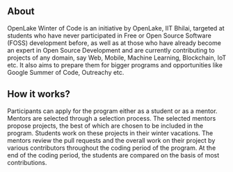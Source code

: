 
<Hero />

<article className="prose lg:prose-xl mx-auto">
<h2>About</h2>

OpenLake Winter of Code is an initiative by OpenLake, IIT Bhilai, targeted at students who have never participated in Free or Open Source Software (FOSS) development before, as well as at those who have already become an expert in Open Source Development and are currently contributing to projects of any domain, say Web, Mobile, Machine Learning, Blockchain, IoT etc. It also aims to prepare them for bigger programs and opportunities like Google Summer of Code, Outreachy etc.

<h2>How it works?</h2>

Participants can apply for the program either as a student or as a mentor. Mentors are selected through a selection process. The selected mentors propose projects, the best of which are chosen to be included in the program. Students work on these projects in their winter vacations. The mentors review the pull requests and the overall work on their project by various contributors throughout the coding period of the program. At the end of the coding period, the students are compared on the basis of most contributions.

</article>
